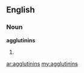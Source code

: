 ==English==
===Noun===
'''agglutinins'''
# {{plural of|[[agglutinin]]}}

[[ar:agglutinins]]
[[my:agglutinins]]